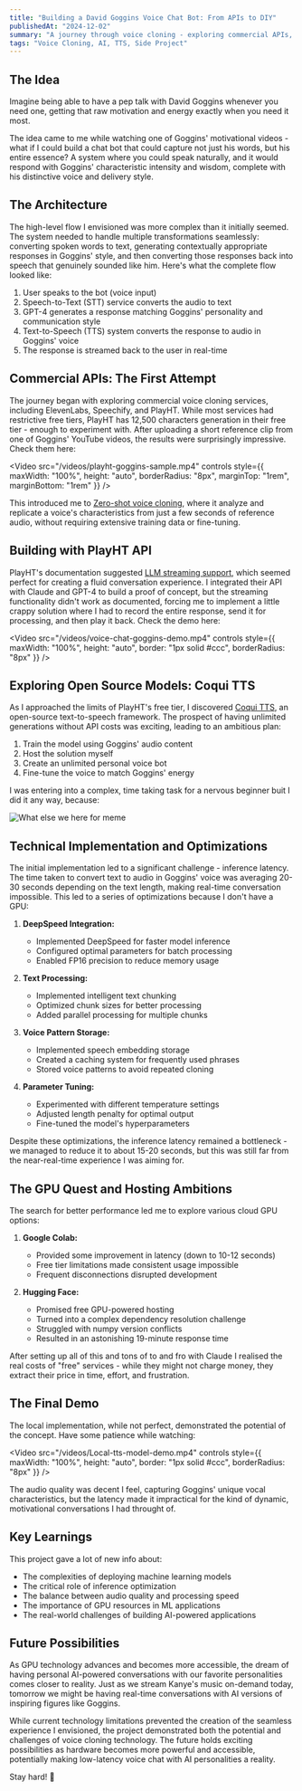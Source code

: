```yaml
---
title: "Building a David Goggins Voice Chat Bot: From APIs to DIY"
publishedAt: "2024-12-02"
summary: "A journey through voice cloning - exploring commercial APIs, open-source models, and the challenges of building a Goggins-voiced chat bot."
tags: "Voice Cloning, AI, TTS, Side Project"
---
```


## The Idea

<Caption>
  Imagine being able to have a pep talk with David Goggins whenever you need one, getting that raw motivation and energy exactly when you need it most.
</Caption>

The idea came to me while watching one of Goggins' motivational videos - what if I could build a chat bot that could capture not just his words, but his entire essence? A system where you could speak naturally, and it would respond with Goggins' characteristic intensity and wisdom, complete with his distinctive voice and delivery style.

## The Architecture

The high-level flow I envisioned was more complex than it initially seemed. The system needed to handle multiple transformations seamlessly: converting spoken words to text, generating contextually appropriate responses in Goggins' style, and then converting those responses back into speech that genuinely sounded like him. Here's what the complete flow looked like:

1. User speaks to the bot (voice input)
2. Speech-to-Text (STT) service converts the audio to text
3. GPT-4 generates a response matching Goggins' personality and communication style
4. Text-to-Speech (TTS) system converts the response to audio in Goggins' voice
5. The response is streamed back to the user in real-time

## Commercial APIs: The First Attempt

The journey began with exploring commercial voice cloning services, including ElevenLabs, Speechify, and PlayHT. While most services had restrictive free tiers, PlayHT has 12,500 characters generation in their free tier - enough to experiment with. 
After uploading a short reference clip from one of Goggins' YouTube videos, the results were surprisingly impressive. Check them here:

<Video
src="/videos/playht-goggins-sample.mp4"
controls
style={{
maxWidth: "100%",
height: "auto",
borderRadius: "8px",
marginTop: "1rem",
marginBottom: "1rem"
}}
/>


This introduced me to [Zero-shot voice cloning](https://play.ht/blog/zero-shot-voice-cloning/), 
where it analyze and replicate a voice's characteristics from just a few seconds of reference audio, 
without requiring extensive training data or fine-tuning.

## Building with PlayHT API

PlayHT's documentation suggested [LLM streaming support](https://docs.play.ht/docs/input-and-output-streaming-with-chatgpt-or-any-llm), which seemed perfect for creating a fluid conversation experience. I integrated their API with Claude and GPT-4 to build a proof of concept, 
but the streaming functionality didn't work as documented, forcing me to implement a little crappy solution where I had to record the entire response, send it for processing, and then play it back. Check the demo here:

<Video 
  src="/videos/voice-chat-goggins-demo.mp4" 
  controls 
  style={{ 
    maxWidth: "100%", 
    height: "auto", 
    border: "1px solid #ccc", 
    borderRadius: "8px" 
  }} 
/>

## Exploring Open Source Models: Coqui TTS

As I approached the limits of PlayHT's free tier, I discovered [Coqui TTS](https://docs.coqui.ai/en/latest/), an open-source text-to-speech framework. The prospect of having unlimited generations without API costs was exciting, leading to an ambitious plan:

1. Train the model using Goggins' audio content
2. Host the solution myself
3. Create an unlimited personal voice bot
4. Fine-tune the voice to match Goggins' energy

I was entering into a complex, time taking task for a nervous beginner buit I did it any way, because:

<div className="flex justify-center">
  <Image 
    src="/images/what-else-we-here-for.jpg"
    alt="What else we here for meme"
    width={300}
    height={300}
    className="rounded-lg my-4"
  />
</div>

## Technical Implementation and Optimizations

The initial implementation led to a significant challenge - inference latency. 
The time taken to convert text to audio in Goggins' voice was averaging 20-30 seconds depending on the text length, making real-time conversation impossible. 
This led to a series of optimizations because I don't have a GPU:
1. **DeepSpeed Integration:**
   - Implemented DeepSpeed for faster model inference
   - Configured optimal parameters for batch processing
   - Enabled FP16 precision to reduce memory usage

2. **Text Processing:**
   - Implemented intelligent text chunking
   - Optimized chunk sizes for better processing
   - Added parallel processing for multiple chunks

3. **Voice Pattern Storage:**
   - Implemented speech embedding storage
   - Created a caching system for frequently used phrases
   - Stored voice patterns to avoid repeated cloning

4. **Parameter Tuning:**
   - Experimented with different temperature settings
   - Adjusted length penalty for optimal output
   - Fine-tuned the model's hyperparameters

Despite these optimizations, the inference latency remained a bottleneck - we managed to reduce it to about 15-20 seconds, but this was still far from the near-real-time experience I was aiming for.

## The GPU Quest and Hosting Ambitions

The search for better performance led me to explore various cloud GPU options:

1. **Google Colab:**
   - Provided some improvement in latency (down to 10-12 seconds)
   - Free tier limitations made consistent usage impossible
   - Frequent disconnections disrupted development

2. **Hugging Face:**
   - Promised free GPU-powered hosting
   - Turned into a complex dependency resolution challenge
   - Struggled with numpy version conflicts
   - Resulted in an astonishing 19-minute response time

After setting up all of this and tons of to and fro with Claude I realised the real costs of "free" services - while they might not charge money, they extract their price in time, effort, and frustration.

## The Final Demo

The local implementation, while not perfect, demonstrated the potential of the concept. Have some patience while watching:

<Video 
  src="/videos/Local-tts-model-demo.mp4" 
  controls 
  style={{ 
    maxWidth: "100%", 
    height: "auto", 
    border: "1px solid #ccc", 
    borderRadius: "8px" 
  }} 
/>

The audio quality was decent I feel, capturing Goggins' unique vocal characteristics, 
but the latency made it impractical for the kind of dynamic, motivational conversations I had throught of.

## Key Learnings

This project gave a lot of new info about:
- The complexities of deploying machine learning models
- The critical role of inference optimization
- The balance between audio quality and processing speed
- The importance of GPU resources in ML applications
- The real-world challenges of building AI-powered applications

## Future Possibilities

<Callout emoji="🚀">
As GPU technology advances and becomes more accessible, the dream of having personal AI-powered conversations with our favorite personalities comes closer to reality. Just as we stream Kanye's music on-demand today, tomorrow we might be having real-time conversations with AI versions of inspiring figures like Goggins.
</Callout>

While current technology limitations prevented the creation of the seamless experience I envisioned, the project demonstrated both the potential and challenges of voice cloning technology. The future holds exciting possibilities as hardware becomes more powerful and accessible, potentially making low-latency voice chat with AI personalities a reality.

Stay hard! 💪
